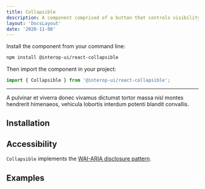 ```yaml
---
title: Collapsible
description: A component comprised of a button that controls visibility of an adjacent section of content.
layout: 'DocsLayout'
date: '2020-11-08'
---
```



Install the component from your command line:

```bash
npm install @interop-ui/react-collapsible
```

Then import the component in your project:

```js
import { Collapsible } from '@interop-ui/react-collapsible';
```

<hr />

A pulvinar et viverra donec vivamus dictumst tortor massa nisl montes hendrerit himenaeos, vehicula lobortis interdum potenti blandit convallis.

## Installation

## Accessibility

`Collapsible` implements the [WAI-ARIA disclosure pattern](https://www.w3.org/TR/wai-aria-practices-1.2/#disclosure).

<KeyboardInteractions />

## Examples
